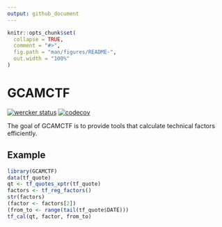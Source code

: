 ```yaml
---
output: github_document
---
```


<!-- README.md is generated from README.Rmd. Please edit that file -->

```r
knitr::opts_chunk$set(
  collapse = TRUE,
  comment = "#>",
  fig.path = "man/figures/README-",
  out.width = "100%"
)
```

# GCAMCTF

[![wercker status](https://app.wercker.com/status/0a35da2d046e40b24a2854439fc88e0f/s/master "wercker status")](https://app.wercker.com/project/byKey/0a35da2d046e40b24a2854439fc88e0f)
[![codecov](https://codecov.io/gh/GCAMC/GCAMCTF/branch/master/graph/badge.svg?token=ck4uoArnhK)](https://codecov.io/gh/GCAMC/GCAMCTF)

The goal of GCAMCTF is to provide tools that calculate technical factors efficiently.

## Example

```r
library(GCAMCTF)
data(tf_quote)
qt <- tf_quotes_xptr(tf_quote)
factors <- tf_reg_factors()
str(factors)
(factor <- factors[2])
(from_to <- range(tail(tf_quote$DATE)))
tf_cal(qt, factor, from_to)
```

